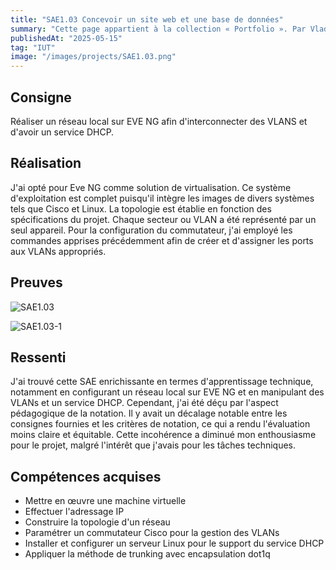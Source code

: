 ```yaml
---
title: "SAE1.03 Concevoir un site web et une base de données"
summary: "Cette page appartient à la collection « Portfolio ». Par Vladimir Nechaev."
publishedAt: "2025-05-15"
tag: "IUT"
image: "/images/projects/SAE1.03.png"
---
```


## Consigne

Réaliser un réseau local sur EVE NG afin d'interconnecter des VLANS et d'avoir un service DHCP.

## Réalisation

J'ai opté pour Eve NG comme solution de virtualisation. Ce système d'exploitation est complet puisqu'il intègre les images de divers systèmes tels que Cisco et Linux. La topologie est établie en fonction des spécifications du projet. Chaque secteur ou VLAN a été représenté par un seul appareil. Pour la configuration du commutateur, j'ai employé les commandes apprises précédemment afin de créer et d'assigner les ports aux VLANs appropriés.


## Preuves

![SAE1.03](/images/projects/SAE1.03.png)

![SAE1.03-1](/images/projects/SAE1.03-1.png)

## Ressenti

J'ai trouvé cette SAE enrichissante en termes d'apprentissage technique, notamment en configurant un réseau local sur EVE NG et en manipulant des VLANs et un service DHCP. Cependant, j'ai été déçu par l'aspect pédagogique de la notation. Il y avait un décalage notable entre les consignes fournies et les critères de notation, ce qui a rendu l'évaluation moins claire et équitable. Cette incohérence a diminué mon enthousiasme pour le projet, malgré l'intérêt que j'avais pour les tâches techniques.

## Compétences acquises

- Mettre en œuvre une machine virtuelle
- Effectuer l'adressage IP
- Construire la topologie d'un réseau
- Paramétrer un commutateur Cisco pour la gestion des VLANs
- Installer et configurer un serveur Linux pour le support du service DHCP
- Appliquer la méthode de trunking avec encapsulation dot1q
